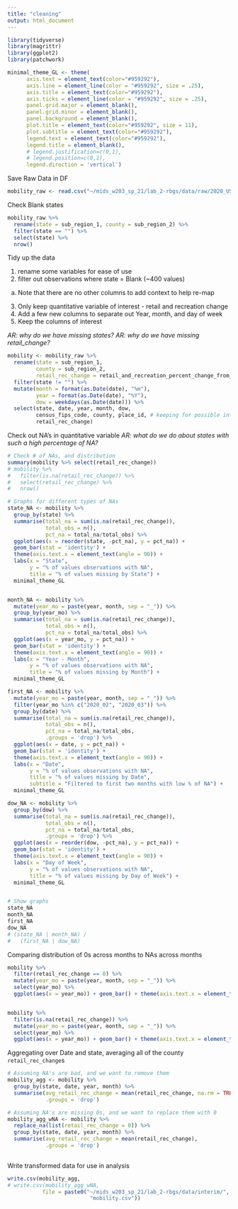 ```yaml
---
title: "cleaning"
output: html_document
---
```


```r
library(tidyverse)
library(magrittr)
library(ggplot2)
library(patchwork)
```

```r
minimal_theme_GL <- theme(
      axis.text = element_text(color="#959292"),
      axis.line = element_line(color = "#959292", size = .25), 
      axis.title = element_text(color="#959292"),
      axis.ticks = element_line(color = "#959292", size = .25),
      panel.grid.major = element_blank(), 
      panel.grid.minor = element_blank(), 
      panel.background = element_blank(), 
      plot.title = element_text(color="#959292", size = 11),
      plot.subtitle = element_text(color="#959292"),
      legend.text = element_text(color="#959292"), 
      legend.title = element_blank(), 
      # legend.justification=c(0,1), 
      # legend.position=c(0,1), 
      legend.direction = 'vertical')
```


Save Raw Data in DF
```r
mobility_raw <- read.csv("~/mids_w203_sp_21/lab_2-rbgs/data/raw/2020_US_Region_Mobility_Report.csv")
```

Check Blank states
```r
mobility_raw %>% 
  rename(state = sub_region_1, county = sub_region_2) %>%
  filter(state == "") %>%
  select(state) %>%
  nrow()
```

Tidy up the data

1. rename some variables for ease of use
2. filter out observations where state = Blank (~400 values)
  a. Note that there are no other columns to add context to help re-map
3. Only keep quantitative variable of interest - retail and recreation change
4. Add a few new columns to separate out Year, month, and day of week
5. Keep the columns of interest

*AR: why do we have missing states?*
*AR: why do we have missing retail_change?*
```r

mobility <- mobility_raw %>% 
  rename(state = sub_region_1, 
         county = sub_region_2, 
         retail_rec_change = retail_and_recreation_percent_change_from_baseline) %>%
  filter(state != "") %>% 
  mutate(month = format(as.Date(date), "%m"),
         year = format(as.Date(date), "%Y"),
         dow = weekdays(as.Date(date))) %>%
  select(state, date, year, month, dow,
         census_fips_code, county, place_id, # keeping for possible interim checks
         retail_rec_change)
```


Check out NA's in quantitative variable
*AR: what do we do about states with such a high percentage of NA?*
```r

# Check # of NAs, and distribution
summary(mobility %>% select(retail_rec_change))
# mobility %>% 
#   filter(is.na(retail_rec_change)) %>%
#   select(retail_rec_change) %>%
#   nrow()

# Graphs for different types of NAs
state_NA <- mobility %>%
  group_by(state) %>%
  summarise(total_na = sum(is.na(retail_rec_change)), 
            total_obs = n(), 
            pct_na = total_na/total_obs) %>%
  ggplot(aes(x = reorder(state, -pct_na), y = pct_na)) + 
  geom_bar(stat = 'identity') + 
  theme(axis.text.x = element_text(angle = 90)) +
  labs(x = "State", 
       y = "% of values observations with NA",
       title = "% of values missing by State") +
  minimal_theme_GL


month_NA <- mobility %>%
  mutate(year_mo = paste(year, month, sep = "_")) %>%
  group_by(year_mo) %>%
  summarise(total_na = sum(is.na(retail_rec_change)), 
            total_obs = n(), 
            pct_na = total_na/total_obs) %>%
  ggplot(aes(x = year_mo, y = pct_na)) +
  geom_bar(stat = 'identity') +
  theme(axis.text.x = element_text(angle = 90)) +
  labs(x = "Year - Month", 
       y = "% of values observations with NA",
       title = "% of values missing by Month") +
  minimal_theme_GL

first_NA <- mobility %>%
  mutate(year_mo = paste(year, month, sep = "_")) %>%
  filter(year_mo %in% c("2020_02", "2020_03")) %>%
  group_by(date) %>%
  summarise(total_na = sum(is.na(retail_rec_change)), 
            total_obs = n(), 
            pct_na = total_na/total_obs, 
            .groups = 'drop') %>%
  ggplot(aes(x = date, y = pct_na)) +
  geom_bar(stat = 'identity') +
  theme(axis.text.x = element_text(angle = 90)) +
  labs(x = "Date", 
       y = "% of values observations with NA",
       title = "% of values missing by Date", 
       subtitle = "Filtered to first two months with low % of NA") +
  minimal_theme_GL

dow_NA <- mobility %>%
  group_by(dow) %>%
  summarise(total_na = sum(is.na(retail_rec_change)), 
            total_obs = n(), 
            pct_na = total_na/total_obs, 
            .groups = 'drop') %>%
  ggplot(aes(x = reorder(dow, -pct_na), y = pct_na)) +
  geom_bar(stat = 'identity') +
  theme(axis.text.x = element_text(angle = 90)) +
  labs(x = "Day of Week", 
       y = "% of values observations with NA",
       title = "% of values missing by Day of Week") +
  minimal_theme_GL


# Show graphs
state_NA
month_NA
first_NA
dow_NA
# (state_NA | month_NA) / 
#   (first_NA | dow_NA)
```
Comparing distribution of 0s across months to NAs across months
```r
mobility %>%
  filter(retail_rec_change == 0) %>%
  mutate(year_mo = paste(year, month, sep = "_")) %>%
  select(year_mo) %>%
  ggplot(aes(x = year_mo)) + geom_bar() + theme(axis.text.x = element_text(angle = 90))


mobility %>%
  filter(is.na(retail_rec_change)) %>%
  mutate(year_mo = paste(year, month, sep = "_")) %>%
  select(year_mo) %>%
  ggplot(aes(x = year_mo)) + geom_bar() + theme(axis.text.x = element_text(angle = 90))
```


Aggregating over Date and state, averaging all of the county `retail_rec_change`s
```r
# Assuming NA's are bad, and we want to remove them
mobility_agg <- mobility %>%
  group_by(state, date, year, month) %>%
  summarise(avg_retail_rec_change = mean(retail_rec_change, na.rm = TRUE),  
            .groups = 'drop')

# Assuming NA's are missing 0s, and we want to replace them with 0
mobility_agg_wNA <- mobility %>%
  replace_na(list(retail_rec_change = 0)) %>%
  group_by(state, date, year, month) %>%
  summarise(avg_retail_rec_change = mean(retail_rec_change),  
            .groups = 'drop')
  
```

Write transformed data for use in analysis
```r
write.csv(mobility_agg, 
# write.csv(mobility_agg_wNA,
           file = paste0("~/mids_w203_sp_21/lab_2-rbgs/data/interim/",
                          "mobility.csv"))
```

